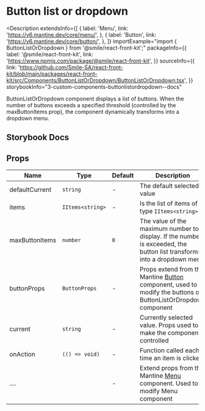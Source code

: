 
# Button list or dropdown

<Description
  extendsInfo={[
    {
      label: 'Menu',
      link: 'https://v6.mantine.dev/core/menu/',
    },
    {
      label: 'Button',
      link: 'https://v6.mantine.dev/core/button/',
    },
  ]}
  importExample="import { ButtonListOrDropdown } from '@smile/react-front-kit';"
  packageInfo={{
    label: '@smile/react-front-kit',
    link: 'https://www.npmjs.com/package/@smile/react-front-kit',
  }}
  sourceInfo={{
    link: 'https://github.com/Smile-SA/react-front-kit/blob/main/packages/react-front-kit/src/Components/ButtonListOrDropdown/ButtonListOrDropdown.tsx',
  }}
  storybookInfo="3-custom-components-buttonlistordropdown--docs"
>
  ButtonListOrDropdown component displays a list of buttons. When the number of
  buttons exceeds a specified threshold (controlled by the maxButtonItems prop),
  the component dynamically transforms into a dropdown menu.
</Description>

## Storybook Docs

<StorybookEmbed
  storyId="3-custom-components-buttonlistordropdown--docs"
  height="820"
/>

## Props

| Name                       | Type             | Default | Description                                                                                                                                         |
| -------------------------- | ---------------- | ------- | --------------------------------------------------------------------------------------------------------------------------------------------------- |
| defaultCurrent <Required/> | `string`         | -       | The default selected value                                                                                                                          |
| items <Required/>          | `IItems<string>` | -       | Is the list of items of type `IItems<string>`                                                                                                       |
| maxButtonItems             | `number`         | `0`     | The value of the maximum number to display. If the number is exceeded, the button list transforms into a dropdown menu                              |
| buttonProps                | `ButtonProps`    | -       | Props extend from the Mantine [Button](https://v6.mantine.dev/core/button/) component, used to modify the buttons of ButtonListOrDropdown component |
| current                    | `string`         | -       | Currently selected value. Props used to make the component controlled                                                                               |
| onAction                   | `(() => void)`   | -       | Function called each time an item is clicked                                                                                                        |
| ....                       |                  | -       | Extend props from the Mantine [Menu](https://v6.mantine.dev/core/menu/) component. Used to modify Menu component                                    |
